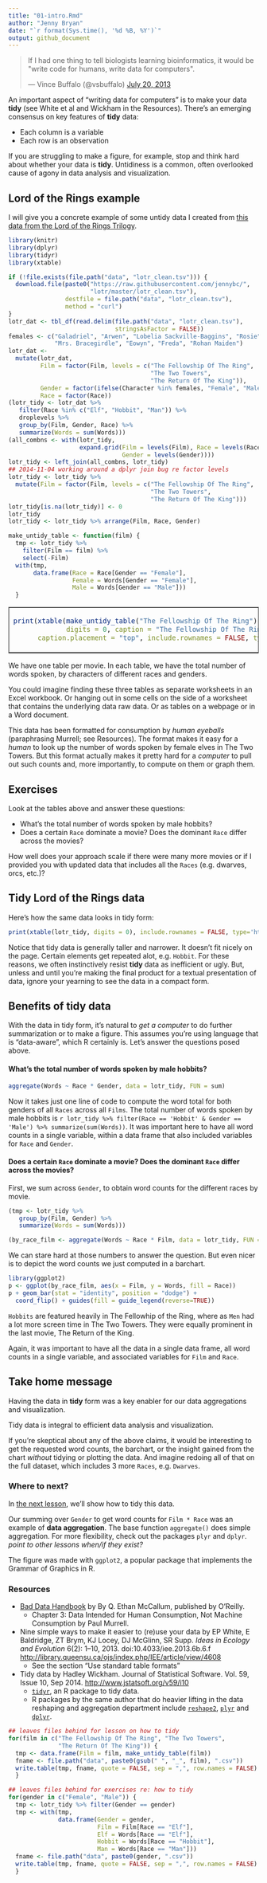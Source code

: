 ```yaml
---
title: "01-intro.Rmd"
author: "Jenny Bryan"
date: "`r format(Sys.time(), '%d %B, %Y')`"
output: github_document
---
```


<blockquote class="twitter-tweet" lang="en"><p>If I had one thing to tell biologists learning bioinformatics, it would be &quot;write code for humans, write data for computers&quot;.</p>&mdash; Vince Buffalo (@vsbuffalo) <a href="https://twitter.com/vsbuffalo/statuses/358699162679787521">July 20, 2013</a></blockquote>

An important aspect of "writing data for computers" is to make your data __tidy__ (see White et al and Wickham in the Resources). There's an emerging consensus on key features of __tidy__ data:

  * Each column is a variable
  * Each row is an observation

If you are struggling to make a figure, for example, stop and think hard about whether your data is __tidy__. Untidiness is a common, often overlooked cause of agony in data analysis and visualization.

## Lord of the Rings example

I will give you a concrete example of some untidy data I created from [this data from the Lord of the Rings Trilogy](https://github.com/jennybc/lotr).

```r
library(knitr)
library(dplyr)
library(tidyr)
library(xtable)

if (!file.exists(file.path("data", "lotr_clean.tsv"))) {
  download.file(paste0("https://raw.githubusercontent.com/jennybc/",
                       "lotr/master/lotr_clean.tsv"), 
                destfile = file.path("data", "lotr_clean.tsv"),
                method = "curl")
}
lotr_dat <- tbl_df(read.delim(file.path("data", "lotr_clean.tsv"),
                              stringsAsFactor = FALSE))
females <- c("Galadriel", "Arwen", "Lobelia Sackville-Baggins", "Rosie",
             "Mrs. Bracegirdle", "Eowyn", "Freda", "Rohan Maiden")
lotr_dat <-
  mutate(lotr_dat,
         Film = factor(Film, levels = c("The Fellowship Of The Ring",
                                        "The Two Towers",
                                        "The Return Of The King")),
         Gender = factor(ifelse(Character %in% females, "Female", "Male")),
         Race = factor(Race))
(lotr_tidy <- lotr_dat %>%
   filter(Race %in% c("Elf", "Hobbit", "Man")) %>%
   droplevels %>%
   group_by(Film, Gender, Race) %>%
   summarize(Words = sum(Words)))
(all_combns <- with(lotr_tidy,
                    expand.grid(Film = levels(Film), Race = levels(Race),
                                Gender = levels(Gender))))
lotr_tidy <- left_join(all_combns, lotr_tidy)
## 2014-11-04 working around a dplyr join bug re factor levels
lotr_tidy <- lotr_tidy %>%
  mutate(Film = factor(Film, levels = c("The Fellowship Of The Ring",
                                        "The Two Towers",
                                        "The Return Of The King")))
lotr_tidy[is.na(lotr_tidy)] <- 0
lotr_tidy
lotr_tidy <- lotr_tidy %>% arrange(Film, Race, Gender)
```

```r
make_untidy_table <- function(film) {
  tmp <- lotr_tidy %>%
    filter(Film == film) %>%
    select(-Film)
  with(tmp,
       data.frame(Race = Race[Gender == "Female"],
                  Female = Words[Gender == "Female"],
                  Male = Words[Gender == "Male"]))
  }
```
<table border = 1>
<tr>
<td>
```r
print(xtable(make_untidy_table("The Fellowship Of The Ring"),
             digits = 0, caption = "The Fellowship Of The Ring"),
      caption.placement = "top", include.rownames = FALSE, type='html')
```
</td>
<td>
```r
print(xtable(make_untidy_table("The Two Towers"),
             digits = 0, caption = "The Two Towers"),
      caption.placement = "top", include.rownames = FALSE, type='html')
```
</td>
<td>
```r
print(xtable(make_untidy_table("The Return Of The King"),
             digits = 0, caption = "The Return Of The King"),
      caption.placement = "top", include.rownames = FALSE, type='html')
```
</td>
</tr>
</table>

We have one table per movie. In each table, we have the total number of words spoken, by characters of different races and genders.

You could imagine finding these three tables as separate worksheets in an Excel workbook. Or hanging out in some cells on the side of a worksheet that contains the underlying data raw data. Or as tables on a webpage or in a Word document.

This data has been formatted for consumption by *human eyeballs* (paraphrasing Murrell; see Resources). The format makes it easy for a *human* to look up the number of words spoken by female elves in The Two Towers. But this format actually makes it pretty hard for a *computer* to pull out such counts and, more importantly, to compute on them or graph them.

## Exercises

Look at the tables above and answer these questions:

  * What's the total number of words spoken by male hobbits?
  * Does a certain `Race` dominate a movie? Does the dominant `Race` differ across the movies?
  
How well does your approach scale if there were many more movies or if I provided you with updated data that includes all the `Races` (e.g. dwarves, orcs, etc.)?

## Tidy Lord of the Rings data

Here's how the same data looks in tidy form:

```r
print(xtable(lotr_tidy, digits = 0), include.rownames = FALSE, type='html')
```

Notice that tidy data is generally taller and narrower. It doesn't fit nicely on the page. Certain elements get repeated alot, e.g. `Hobbit`. For these reasons, we often instinctively resist __tidy__ data as inefficient or ugly. But, unless and until you're making the final product for a textual presentation of data, ignore your yearning to see the data in a compact form.

## Benefits of tidy data

With the data in tidy form, it's natural to *get a computer* to do further summarization or to make a figure. This assumes you're using language that is "data-aware", which R certainly is. Let's answer the questions posed above.

#### What's the total number of words spoken by male hobbits?

```r
aggregate(Words ~ Race * Gender, data = lotr_tidy, FUN = sum)
```

Now it takes just one line of code to compute the word total for both genders of all `Races` across all `Films`. The total number of words spoken by male hobbits is `r lotr_tidy %>% filter(Race == 'Hobbit' & Gender == 'Male') %>% summarize(sum(Words))`. It was important here to have all word counts in a single variable, within a data frame that also included variables for `Race` and `Gender`.

#### Does a certain `Race` dominate a movie? Does the dominant `Race` differ across the movies?

First, we sum across `Gender`, to obtain word counts for the different races by movie.

```r
(tmp <- lotr_tidy %>%
   group_by(Film, Gender) %>%
   summarize(Words = sum(Words)))
```

```r
(by_race_film <- aggregate(Words ~ Race * Film, data = lotr_tidy, FUN = sum))
```
We can stare hard at those numbers to answer the question. But even nicer is to depict the word counts we just computed in a barchart. 

```r
library(ggplot2)
p <- ggplot(by_race_film, aes(x = Film, y = Words, fill = Race))
p + geom_bar(stat = "identity", position = "dodge") +
  coord_flip() + guides(fill = guide_legend(reverse=TRUE))
```

`Hobbits` are featured heavily in The Fellowhip of the Ring, where as `Men` had a lot more screen time in The Two Towers. They were equally prominent in the last movie, The Return of the King.

Again, it was important to have all the data in a single data frame, all word counts in a single variable, and associated variables for `Film` and `Race`.

## Take home message

Having the data in __tidy__ form was a key enabler for our data aggregations and visualization.

Tidy data is integral to efficient data analysis and visualization.

If you're skeptical about any of the above claims, it would be interesting to get the requested word counts, the barchart, or the insight gained from the chart *without* tidying or plotting the data. And imagine redoing all of that on the full dataset, which includes 3 more `Races`, e.g. `Dwarves`.

### Where to next?

In [the next lesson](02-tidy.md), we'll show how to tidy this data.

Our summing over `Gender` to get word counts for `Film * Race` was an example of __data aggregation__. The base function `aggregate()` does simple aggregation. For more flexibility, check out the packages `plyr` and `dplyr`. *point to other lessons when/if they exist?*

The figure was made with `ggplot2`, a popular package that implements the Grammar of Graphics in R.

### Resources

  * [Bad Data Handbook](http://shop.oreilly.com/product/0636920024422.do) by By Q. Ethan McCallum, published by O'Reilly.
    - Chapter 3: Data Intended for Human Consumption, Not Machine Consumption by Paul Murrell.
  * Nine simple ways to make it easier to (re)use your data by EP White, E Baldridge, ZT Brym, KJ Locey, DJ McGlinn, SR Supp. *Ideas in Ecology and Evolution* 6(2): 1–10, 2013. doi:10.4033/iee.2013.6b.6.f <http://library.queensu.ca/ojs/index.php/IEE/article/view/4608>
    - See the section "Use standard table formats"
  * Tidy data by Hadley Wickham. Journal of Statistical Software. Vol. 59, Issue 10, Sep 2014. <http://www.jstatsoft.org/v59/i10>
    - [`tidyr`](https://github.com/hadley/tidyr), an R package to tidy data.
    - R packages by the same author that do heavier lifting in the data reshaping and aggregation department include [`reshape2`](https://github.com/hadley/reshape), [`plyr`](https://github.com/hadley/plyr) and [`dplyr`](https://github.com/hadley/dplyr).
    
```r
## leaves files behind for lesson on how to tidy
for(film in c("The Fellowship Of The Ring", "The Two Towers",
              "The Return Of The King")) {
  tmp <- data.frame(Film = film, make_untidy_table(film))
  fname <- file.path("data", paste0(gsub(" ", "_", film), ".csv"))
  write.table(tmp, fname, quote = FALSE, sep = ",", row.names = FALSE)
  }

## leaves files behind for exercises re: how to tidy
for(gender in c("Female", "Male")) {
  tmp <- lotr_tidy %>% filter(Gender == gender)
  tmp <- with(tmp,
              data.frame(Gender = gender,
                         Film = Film[Race == "Elf"],
                         Elf = Words[Race == "Elf"],
                         Hobbit = Words[Race == "Hobbit"],
                         Man = Words[Race == "Man"]))
  fname <- file.path("data", paste0(gender, ".csv"))
  write.table(tmp, fname, quote = FALSE, sep = ",", row.names = FALSE)
  }
```

